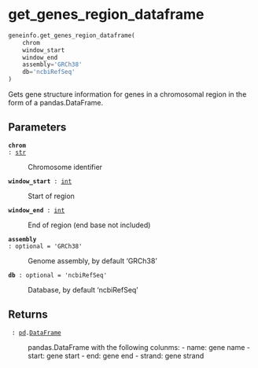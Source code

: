 # get_genes_region_dataframe { #geneinfo.get_genes_region_dataframe }

```python
geneinfo.get_genes_region_dataframe(
    chrom
    window_start
    window_end
    assembly='GRCh38'
    db='ncbiRefSeq'
)
```

Gets gene structure information for genes in a chromosomal region in the form
of a pandas.DataFrame.

## Parameters {.doc-section .doc-section-parameters}

<code>[**chrom**]{.parameter-name} [:]{.parameter-annotation-sep} [[str](`str`)]{.parameter-annotation}</code>

:   Chromosome identifier

<code>[**window_start**]{.parameter-name} [:]{.parameter-annotation-sep} [[int](`int`)]{.parameter-annotation}</code>

:   Start of region

<code>[**window_end**]{.parameter-name} [:]{.parameter-annotation-sep} [[int](`int`)]{.parameter-annotation}</code>

:   End of region (end base not included)

<code>[**assembly**]{.parameter-name} [:]{.parameter-annotation-sep} [ optional]{.parameter-annotation} [ = ]{.parameter-default-sep} [\'GRCh38\']{.parameter-default}</code>

:   Genome assembly, by default 'GRCh38'

<code>[**db**]{.parameter-name} [:]{.parameter-annotation-sep} [ optional]{.parameter-annotation} [ = ]{.parameter-default-sep} [\'ncbiRefSeq\']{.parameter-default}</code>

:   Database, by default 'ncbiRefSeq'

## Returns {.doc-section .doc-section-returns}

<code>[]{.parameter-name} [:]{.parameter-annotation-sep} [[pd](`pandas`).[DataFrame](`pandas.DataFrame`)]{.parameter-annotation}</code>

:   pandas.DataFrame with the following colunms: - name: gene name - start: gene start - end: gene end - strand: gene strand